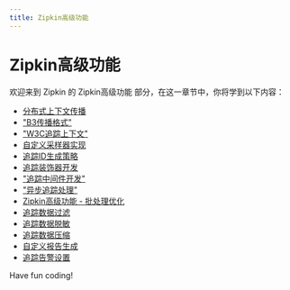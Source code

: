 ```yaml
---
title: Zipkin高级功能
---
```


# Zipkin高级功能

欢迎来到 Zipkin 的 Zipkin高级功能 部分，在这一章节中，你将学到以下内容：

- [分布式上下文传播](./0-distributed-context-propagation.mdx)
- ["B3传播格式"](./1-b3-transmission-format.mdx)
- ["W3C追踪上下文"](./2-w3c-trace-context.mdx)
- [自定义采样器实现](./3-custom-sampler-implementation.mdx)
- [追踪ID生成策略](./4-tracking-id-generation-strategy.mdx)
- [追踪装饰器开发](./5-tracking-decorator-development.mdx)
- ["追踪中间件开发"](./6-tracking-middleware-development.mdx)
- ["异步追踪处理"](./7-asynchronous-trace-processing.mdx)
- [Zipkin高级功能 - 批处理优化](./8-batch-processing-optimization.mdx)
- [追踪数据过滤](./9-tracking-data-filtering.mdx)
- [追踪数据脱敏](./10-tracking-data-desensitization.mdx)
- [追踪数据压缩](./11-tracking-data-compression.mdx)
- [自定义报告生成](./12-custom-report-generation.mdx)
- [追踪告警设置](./13-tracking-alert-settings.mdx)

Have fun coding!
